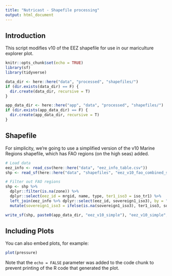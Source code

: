 ```yaml
---
title: "Nutricast - Shapefile processing"
output: html_document
---
```


## Introduction

This script modifies v10 of the EEZ shapefile for use in our mariculture explorer plot. 

```r
knitr::opts_chunk$set(echo = TRUE)
library(sf)
library(tidyverse)

data_dir <- here::here("data", "processed", "shapefiles/")
if (dir.exists(data_dir) == F) {
  dir.create(data_dir, recursive = T)
} 

app_data_dir <- here::here("app", "data", "processed", "shapefiles/")
if (dir.exists(app_data_dir) == F) {
  dir.create(app_data_dir, recursive = T)
} 
```

## Shapefile

For simplicity, we're going to use a simplified version of the v10 Marine Regions shapefile, which has FAO regions (on the high seas) added. 

```r
# Load data
eez_info <- read_csv(here::here("data", "eez_info_table.csv"))
shp <- read_sf(here::here("data", "shapefiles", "eez_v10_fao_combined_simple"), layer = "eez_v10_fao_combined_simple")

# Filter out FAO regions
shp <- shp %>%
  dplyr::filter(is.na(zone)) %>%
  dplyr::select(eez_id = mrgid, name, type, ter1_iso3 = iso_tr1) %>%
  left_join(eez_info %>% dplyr::select(eez_id, sovereign1_iso3), by = "eez_id") %>%
  mutate(sovereign1_iso3 = ifelse(is.na(sovereign1_iso3), ter1_iso3, sovereign1_iso3))

write_sf(shp, paste0(app_data_dir, "eez_v10_simple"), "eez_v10_simple", delete_layer = T, driver = "ESRI Shapefile")

```

## Including Plots

You can also embed plots, for example:

```r
plot(pressure)
```

Note that the `echo = FALSE` parameter was added to the code chunk to prevent printing of the R code that generated the plot.
